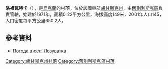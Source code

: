 {{coord|49|5|44|N|38|42|17|E|scale:100000|display=title}}

'''洛祖瓦特卡'''（{{lang-uk|Лозуватка}}），是[[烏克蘭|烏克蘭]]的村落，位於該國東部[[盧甘斯克州|盧甘斯克州]]，由[[舊別利斯克區|舊別利斯克區]]負責管轄，始建於1971年，面積0.22平方公里，海拔高度149米，2001年人口145，人口密度每平方公里650.2人。

==參考資料==
* [http://weather.in.ua/ua/lyganskaja/13796 Погода в селі Лозуватка] {{Wayback|url=http://weather.in.ua/ua/lyganskaja/13796 |date=20160305082919 }}

{{DEFAULTSORT:Лозуватка}}
[[Category:盧甘斯克州村落|Category:盧甘斯克州村落]]
[[Category:舊別利斯克區村落|Category:舊別利斯克區村落]]


{{Luhansk-geo-stub}}